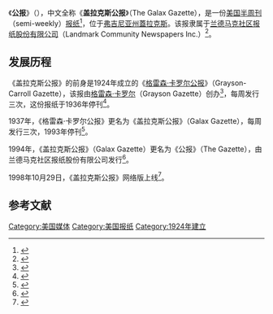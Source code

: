 {{Infobox newspaper
|                 name = 公报<br/>The Gazette
|                 logo = 
|                image = 
|              caption = 
|                 type = 半周刊
|               format = 
|               owners = 兰德马克社区报纸股份有限公司
|            publisher = 
|               editor = 
|          chiefeditor = 
|          assoceditor = 
|            maneditor = 
|            neseditor = 
| managingeditordesign = 
|             opeditor = 
|         sportseditor = 
|          photoeditor = 
|                staff = 
|           foundation = 1924年
|            political = 
|             language = 英语
|         headquarters = {{USA}}[[弗吉尼亚州|弗吉尼亚州]][[蓋拉克斯_(維吉尼亞州)|蓋拉克斯]]
|          circulation = 
|                 oclc = 
|              website = [http://www.galaxgazette.com galaxgazette.com]
|   ceased_publication = 
|    sister_newspapers = 
}}

《'''公报'''》（{{lang-en|''The Gazette''}}），中文全称《'''盖拉克斯公报'''》（The Galax Gazette），是一份[[美国|美国]][[半周刊|半周刊]]（semi-weekly）[[报纸|报纸]]<ref name="Commission1972">{{cite book|author=United States. Federal Communications Commission|title=Federal Communications Commission Reports: Decisions, Reports, and Orders of the Federal Communications Commission of the United States|url=https://books.google.com/books?id=u4qZAAAAIAAJ&pg=PA481|year=1972|publisher=U.S. Government Printing Office|pages=481–|access-date=2020-07-02|archive-date=2020-07-13|archive-url=https://web.archive.org/web/20200713000556/https://books.google.com/books?id=u4qZAAAAIAAJ&pg=PA481|dead-url=no}}</ref>，位于[[弗吉尼亚州|弗吉尼亚州]][[蓋拉克斯_(維吉尼亞州)|蓋拉克斯]]。该报隶属于[[兰德马克社区报纸股份有限公司|兰德马克社区报纸股份有限公司]]（Landmark Community Newspapers Inc.）<ref>{{cite book|title=Benn's Media|url=https://books.google.com/books?id=zDPjAAAAMAAJ|year=2002|publisher=Benn Business Information Services|pages=152–|access-date=2020-07-02|archive-date=2020-07-14|archive-url=https://web.archive.org/web/20200714122458/https://books.google.com/books?id=zDPjAAAAMAAJ|dead-url=no}}</ref>。
==发展历程==
《盖拉克斯公报》的前身是1924年成立的《[[格雷森·卡罗尔公报|格雷森·卡罗尔公报]]》（Grayson-Carroll Gazette），该报由[[格雷森·卡罗尔|格雷森·卡罗尔]]（Grayson Gazette）创办<ref name="FieldsHughes1976">{{cite book|author1=Bettye-Lou Fields|author2=Jene Hughes|title=Grayson County: A History in Words and Pictures|url=https://books.google.com/books?id=QSkSAAAAYAAJ|year=1976|publisher=Grayson County Historical Society|pages=315–|access-date=2020-07-02|archive-date=2020-08-02|archive-url=https://web.archive.org/web/20200802023227/https://books.google.com/books?id=QSkSAAAAYAAJ|dead-url=no}}</ref>，每周发行三次，这份报纸于1936年停刊<ref>{{cite web|url=https://www.loc.gov/item/sn95079186|title=Grayson-Carroll Gazette (Galax, Va.) 1924-1936|accessdate=2020-07-02|publisher=[[Library_of_Congress|Library of Congress]]|archive-date=2020-08-31|archive-url=https://web.archive.org/web/20200831052540/https://www.loc.gov/item/sn95079186|dead-url=no}}</ref>。

1937年，《格雷森·卡罗尔公报》更名为《盖拉克斯公报》（Galax Gazette），每周发行三次，1993年停刊<ref>{{cite web|url=https://www.loc.gov/item/sn95079192|title=Galax Gazette (Galax, Va.) 1937-1993|accessdate=2020-07-02|publisher=[[Library_of_Congress|Library of Congress]]|archive-date=2020-09-04|archive-url=https://web.archive.org/web/20200904054516/https://www.loc.gov/item/sn95079192/|dead-url=no}}</ref>。

1994年，《盖拉克斯公报》（Galax Gazette）更名为《公报》（The Gazette），由兰德马克社区报纸股份有限公司发行<ref>{{cite web|url=https://www.loc.gov/item/sn99066749/|title=The Gazette (Galax, Va.) 1994-Current|accessdate=2020-07-02|publisher=[[Library_of_Congress|Library of Congress]]|archive-date=2020-07-04|archive-url=https://web.archive.org/web/20200704084601/https://www.loc.gov/item/sn99066749/|dead-url=no}}</ref>。

1998年10月29日，《盖拉克斯公报》网络版上线<ref>{{cite web|url=https://whois.domaintools.com/galaxgazette.com|title=GalaxGazette.com WHOIS, DNS, & Domain Info – DomainTools|accessdate=2020-07-02|publisher=[[WHOIS|WHOIS]]|archive-date=2020-07-02|archive-url=https://web.archive.org/web/20200702131055/https://whois.domaintools.com/galaxgazette.com|dead-url=no}}</ref>。

==参考文献==
{{reflist}}

[[Category:美国媒体|Category:美国媒体]]
[[Category:美国报纸|Category:美国报纸]]
[[Category:1924年建立|Category:1924年建立]]